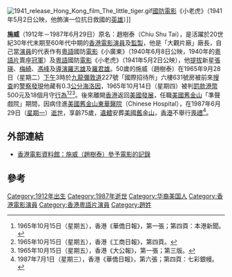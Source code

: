 [[File:1941_release_Hong_Kong_film_The_little_tiger.gif|thumb]][[國防|國防]][[電影|電影]]《小老虎》（1941年5月2日公映，他飾演一位抗日救國的[[英雄|英雄]]）]]

'''施威'''（1912年－1987年6月29日）原名：趙樹泰（Chiu Shu Tai），是活躍於20世紀30年代末期至60年代中期的[[香港|香港]][[電影|電影]][[演員|演員]]及[[監製|監製]]，他是「大觀片廠」廠長，自己當[[演員|演員]]的代表作有[[粵語|粵語]]國防[[電影|電影]]《小廣東》（1940年6月8日公映，1940年的[[粵語片|粵語片]]賣座[[冠軍|冠軍]]）及[[粵語|粵語]]國防[[電影|電影]]《小老虎》（1941年5月2日公映），他[[提拔|提拔]]新星[[張瑛|張瑛]]、[[梅綺|梅綺]]、[[馮峰|馮峰]]及[[導演|導演]][[羅志雄|羅志雄]]及[[羅君雄|羅君雄]]。50歲的施威（趙樹泰）在1965年9月28日（星期二）[[下午|下午]]3時於[[九龍|九龍]][[彌敦道|彌敦道]]227號「國際招待所」六樓631號房被前來[[搜查|搜查]]的[[警察|警察]][[發現|發現]]他藏有0.3[[公分|公分]][[海洛因|海洛因]]，1965年10月14日（星期四）被判[[罰款|罰款]][[港幣|港幣]]500元及18個月守[[行為|行為]]<ref>1965年10月15日（星期五），香港《華僑日報》，第一張；第四頁：本港新聞。</ref><ref>1965年10月15日（星期五），香港《工商日報》，第四頁。</ref><ref>1965年10月15日（星期五），香港《大公報》，第一張；第三版。</ref>。後來離開[[香港|香港]]返回[[美國|美國]][[發展|發展]]，任職[[美國|美國]][[舊金山|舊金山]]「準聲戲院」期間，因病住進[[美國|美國]][[舊金山|舊金山]][[東華醫院|東華醫院]]（Chinese Hospital），在1987年6月29日（[[星期一|星期一]]）[[逝世|逝世]]，享齡75歲，[[遺體|遺體]]安葬[[美國|美國]][[舊金山|舊金山]]，[[香港|香港]]不舉行[[喪禮|喪禮]]<ref>1987年7月1日（星期三），香港《華僑日報》，第六張；第四頁：七彩銀幔。</ref>。

== 外部連結 ==
* [http://ipac.hkfa.lcsd.gov.hk:81/ipac20/ipac.jsp?session=1301M7J52B782.387&profile=hkfa&uri=link=3100024@!7726@!3100018@!3100028&aspect=basic_search&menu=search&ri=7&source=192.168.110.61@!horizon&term=%E6%96%BD%E5%A8%81+%28%E7%9B%A3%E8%A3%BD%2C+%E6%BC%94%E5%93%A1%29&index=NAMEBRP 香港電影資料館：施威（趙樹泰）參予電影的記錄]{{Dead link|date=2018年6月 |bot=InternetArchiveBot |fix-attempted=no }}

== 參考 ==
<div class="references-small">
<references />
</div>

[[Category:1912年出生|Category:1912年出生]]
[[Category:1987年逝世|Category:1987年逝世]]
[[Category:华裔美国人|Category:华裔美国人]]
[[Category:香港電影演員|Category:香港電影演員]]
[[Category:香港粵語片演員|Category:香港粵語片演員]]
[[Category:趙姓|Category:趙姓]]